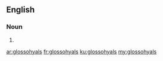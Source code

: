 ==English==

===Noun===
{{head|en|plural}}

# {{plural of|glossohyal|lang=en|nocat=1}}

[[ar:glossohyals]]
[[fr:glossohyals]]
[[ku:glossohyals]]
[[my:glossohyals]]